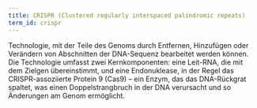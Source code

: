 ```yaml
---
title: CRISPR (Clustered regularly interspaced palindromic repeats)
term_id: crispr
---
```


Technologie, mit der Teile des Genoms durch Entfernen, Hinzufügen oder Verändern von Abschnitten der DNA-Sequenz bearbeitet werden können. Die Technologie umfasst zwei Kernkomponenten: eine Leit-RNA, die mit dem Zielgen übereinstimmt, und eine Endonuklease, in der Regel das CRISPR-assoziierte Protein 9 (Cas9) – ein Enzym, das das DNA-Rückgrat spaltet, was einen Doppelstrangbruch in der DNA verursacht und so Änderungen am Genom ermöglicht.
